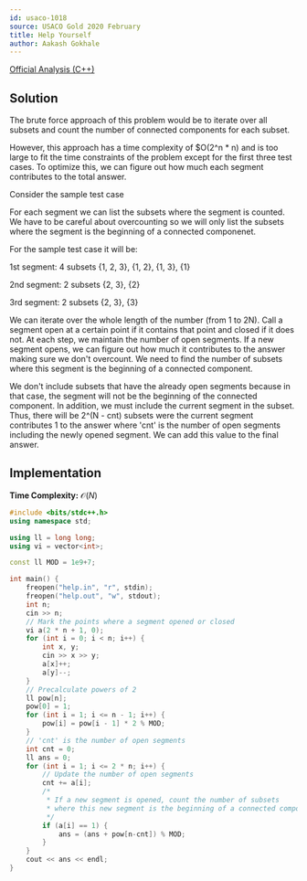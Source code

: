 ```yaml
---
id: usaco-1018
source: USACO Gold 2020 February
title: Help Yourself
author: Aakash Gokhale
---
```


[Official Analysis (C++)](http://www.usaco.org/current/data/sol_help_gold_feb20.html)

## Solution

The brute force approach of this problem would be to iterate over all subsets and count the number of connected components for each subset.

However, this approach has a time complexity of $O(2^n * n) and is too large to fit the time constraints of the problem except for the first three test cases. To optimize this, we can figure out how much each segment contributes to the total answer.

Consider the sample test case

For each segment we can list the subsets where the segment is counted. We have to be careful about overcounting so we will only list the subsets where the segment is the beginning of a connected componenet.

For the sample test case it will be:


1st segment: 4 subsets {1, 2, 3}, {1, 2}, {1, 3}, {1}

2nd segment: 2 subsets {2, 3}, {2}

3rd segment: 2 subsets {2, 3}, {3}

We can iterate over the whole length of the number (from 1 to 2N). Call a segment open at a certain point if it contains that point and closed if it does not. At each step, we maintain the number of open segments. If a new segment opens, we can figure out how much it contributes to the answer making sure we don't overcount. We need to find the number of subsets where this segment is the beginning of a connected component.

We don't include subsets that have the already open segments because in that case, the segment will not be the beginning of the connected component. In addition, we must include the current segment in the subset. Thus, there will be 2^(N - cnt) subsets were the current segment contributes 1 to the answer where 'cnt' is the number of open segments including the newly opened segment. We can add this value to the final answer.

## Implementation

**Time Complexity:** $\mathcal{O}(N)$

<LanguageSection>

<CPPSection>

```cpp
#include <bits/stdc++.h>
using namespace std;

using ll = long long;
using vi = vector<int>;

const ll MOD = 1e9+7;

int main() {
	freopen("help.in", "r", stdin);
	freopen("help.out", "w", stdout);
	int n;
	cin >> n;
	// Mark the points where a segment opened or closed
	vi a(2 * n + 1, 0);
	for (int i = 0; i < n; i++) {
		int x, y;
		cin >> x >> y;
		a[x]++;
		a[y]--;
	}
	// Precalculate powers of 2
	ll pow[n];
	pow[0] = 1;
	for (int i = 1; i <= n - 1; i++) {
		pow[i] = pow[i - 1] * 2 % MOD;
	}
	// 'cnt' is the number of open segments
	int cnt = 0;
	ll ans = 0;
	for (int i = 1; i <= 2 * n; i++) {
		// Update the number of open segments
		cnt += a[i]; 
		/*
		 * If a new segment is opened, count the number of subsets
		 * where this new segment is the beginning of a connected component
		 */
		if (a[i] == 1) {
			ans = (ans + pow[n-cnt]) % MOD;
		}
	}
	cout << ans << endl;
}
```
</CPPSection>

</LanguageSection>
